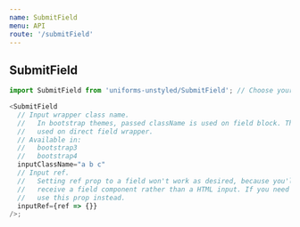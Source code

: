 ```yaml
---
name: SubmitField
menu: API
route: '/submitField'
---
```


## SubmitField

```js
import SubmitField from 'uniforms-unstyled/SubmitField'; // Choose your theme package.

<SubmitField
  // Input wrapper class name.
  //   In bootstrap themes, passed className is used on field block. This is
  //   used on direct field wrapper.
  // Available in:
  //   bootstrap3
  //   bootstrap4
  inputClassName="a b c"
  // Input ref.
  //   Setting ref prop to a field won't work as desired, because you'll
  //   receive a field component rather than a HTML input. If you need an input ref,
  //   use this prop instead.
  inputRef={ref => {}}
/>;
```
